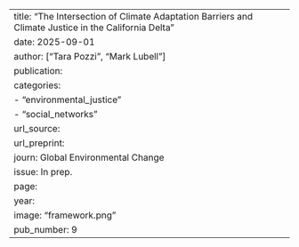 ---
title: "The Intersection of Climate Adaptation Barriers and Climate Justice in the California Delta"
date: 2025-09-01
author: ["Tara Pozzi", "Mark Lubell"]
publication: 
categories: 
  - "environmental_justice"
  - "social_networks"
url_source: 
url_preprint: 
journ: Global Environmental Change
issue: In prep.
page: 
year: 
image: "framework.png"
pub_number: 9
---